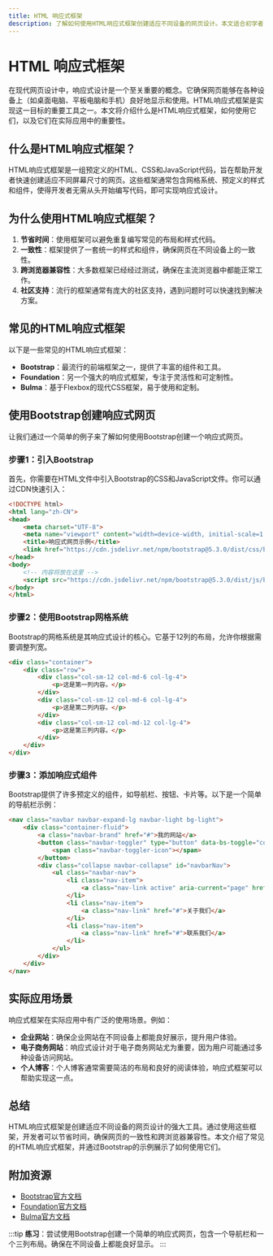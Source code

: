 ```yaml
---
title: HTML 响应式框架
description: 了解如何使用HTML响应式框架创建适应不同设备的网页设计。本文适合初学者，涵盖基本概念、代码示例和实际应用场景。
---
```


# HTML 响应式框架

在现代网页设计中，响应式设计是一个至关重要的概念。它确保网页能够在各种设备上（如桌面电脑、平板电脑和手机）良好地显示和使用。HTML响应式框架是实现这一目标的重要工具之一。本文将介绍什么是HTML响应式框架，如何使用它们，以及它们在实际应用中的重要性。

## 什么是HTML响应式框架？

HTML响应式框架是一组预定义的HTML、CSS和JavaScript代码，旨在帮助开发者快速创建适应不同屏幕尺寸的网页。这些框架通常包含网格系统、预定义的样式和组件，使得开发者无需从头开始编写代码，即可实现响应式设计。

## 为什么使用HTML响应式框架？

1. **节省时间**：使用框架可以避免重复编写常见的布局和样式代码。
2. **一致性**：框架提供了一套统一的样式和组件，确保网页在不同设备上的一致性。
3. **跨浏览器兼容性**：大多数框架已经经过测试，确保在主流浏览器中都能正常工作。
4. **社区支持**：流行的框架通常有庞大的社区支持，遇到问题时可以快速找到解决方案。

## 常见的HTML响应式框架

以下是一些常见的HTML响应式框架：

- **Bootstrap**：最流行的前端框架之一，提供了丰富的组件和工具。
- **Foundation**：另一个强大的响应式框架，专注于灵活性和可定制性。
- **Bulma**：基于Flexbox的现代CSS框架，易于使用和定制。

## 使用Bootstrap创建响应式网页

让我们通过一个简单的例子来了解如何使用Bootstrap创建一个响应式网页。

### 步骤1：引入Bootstrap

首先，你需要在HTML文件中引入Bootstrap的CSS和JavaScript文件。你可以通过CDN快速引入：

```html
<!DOCTYPE html>
<html lang="zh-CN">
<head>
    <meta charset="UTF-8">
    <meta name="viewport" content="width=device-width, initial-scale=1.0">
    <title>响应式网页示例</title>
    <link href="https://cdn.jsdelivr.net/npm/bootstrap@5.3.0/dist/css/bootstrap.min.css" rel="stylesheet">
</head>
<body>
    <!-- 内容将放在这里 -->
    <script src="https://cdn.jsdelivr.net/npm/bootstrap@5.3.0/dist/js/bootstrap.bundle.min.js"></script>
</body>
</html>
```

### 步骤2：使用Bootstrap网格系统

Bootstrap的网格系统是其响应式设计的核心。它基于12列的布局，允许你根据需要调整列宽。

```html
<div class="container">
    <div class="row">
        <div class="col-sm-12 col-md-6 col-lg-4">
            <p>这是第一列内容。</p>
        </div>
        <div class="col-sm-12 col-md-6 col-lg-4">
            <p>这是第二列内容。</p>
        </div>
        <div class="col-sm-12 col-md-12 col-lg-4">
            <p>这是第三列内容。</p>
        </div>
    </div>
</div>
```

### 步骤3：添加响应式组件

Bootstrap提供了许多预定义的组件，如导航栏、按钮、卡片等。以下是一个简单的导航栏示例：

```html
<nav class="navbar navbar-expand-lg navbar-light bg-light">
    <div class="container-fluid">
        <a class="navbar-brand" href="#">我的网站</a>
        <button class="navbar-toggler" type="button" data-bs-toggle="collapse" data-bs-target="#navbarNav" aria-controls="navbarNav" aria-expanded="false" aria-label="Toggle navigation">
            <span class="navbar-toggler-icon"></span>
        </button>
        <div class="collapse navbar-collapse" id="navbarNav">
            <ul class="navbar-nav">
                <li class="nav-item">
                    <a class="nav-link active" aria-current="page" href="#">首页</a>
                </li>
                <li class="nav-item">
                    <a class="nav-link" href="#">关于我们</a>
                </li>
                <li class="nav-item">
                    <a class="nav-link" href="#">联系我们</a>
                </li>
            </ul>
        </div>
    </div>
</nav>
```

## 实际应用场景

响应式框架在实际应用中有广泛的使用场景。例如：

- **企业网站**：确保企业网站在不同设备上都能良好展示，提升用户体验。
- **电子商务网站**：响应式设计对于电子商务网站尤为重要，因为用户可能通过多种设备访问网站。
- **个人博客**：个人博客通常需要简洁的布局和良好的阅读体验，响应式框架可以帮助实现这一点。

## 总结

HTML响应式框架是创建适应不同设备的网页设计的强大工具。通过使用这些框架，开发者可以节省时间，确保网页的一致性和跨浏览器兼容性。本文介绍了常见的HTML响应式框架，并通过Bootstrap的示例展示了如何使用它们。

## 附加资源

- [Bootstrap官方文档](https://getbootstrap.com/docs/5.3/getting-started/introduction/)
- [Foundation官方文档](https://get.foundation/sites/docs/)
- [Bulma官方文档](https://bulma.io/documentation/)

:::tip
**练习**：尝试使用Bootstrap创建一个简单的响应式网页，包含一个导航栏和一个三列布局。确保在不同设备上都能良好显示。
:::